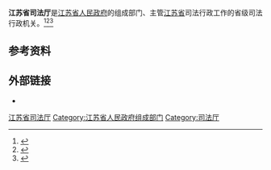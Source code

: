 {{Infobox PRCG
|机构名称 = 江苏省司法厅
|标志1    = Red star.svg
|标志1说明 =
|职位1    = 厅长
|人员1    = [[张晓伟|张晓伟]]
|职位2    = 副厅长
|人员2    = [[石为斌|石为斌]]{{wrap}}[[周福莲|周福莲]]{{wrap}}[[张亦军|张亦军]]{{wrap}}[[刘保民|刘保民]]{{wrap}}[[张武林|张武林]]{{wrap}}[[顾爱平|顾爱平]]{{wrap}}[[张明强|张明强]]
|人数2    = 7
|成立时间 =
|业务上级机构 = [[中华人民共和国司法部|中华人民共和国司法部]]
|组织上级机构 = [[江苏省人民政府|江苏省人民政府]]
|中共上级 = [[中国共产党江苏省委员会政法委员会|中国共产党江苏省委员会政法委员会]]
|中共本级 =
|本级纪检 =
|本级监察 =
|机构类型 = 省级人民政府组成部门
|行政级别 = 正地厅级
|地址1    = [[江苏省|江苏省]][[南京市|南京市]][[鼓楼区_(南京市)|鼓楼区]]北京西路28号
|网站     = 江苏省司法厅
|网址     = http://sft.jiangsu.gov.cn/
|电话     = {{tel|86|25|83591000}}
}}

'''江苏省司法厅'''是[[江苏省人民政府|江苏省人民政府]]的组成部门、主管[[江苏省|江苏省]]司法行政工作的省级司法行政机关。<ref>{{Cite book|title=中华实用法学大辞典|author=栗劲, 李放主编; 马新福, 龙斯荣, 高格副主编|publisher=吉林大学出版社|year=1988|isbn=|location=长春|pages=}}</ref><ref>{{Cite book|title=法学大辞典|author=邹瑜, 顾明总主编; 高扬瑜, 郑杨副总主编|publisher=中国政法大学出版社|year=1991|isbn=|location=北京|pages=}}</ref><ref>{{Cite book|title=中华法学大辞典 • 诉讼法学卷|author=陈光中主编; 丁慕英, 刘文, 田祖思等编|publisher=中国检察出版社|year=1995|isbn=|location=北京|pages=}}</ref>

== 参考资料 ==
{{reflist}}

== 外部链接 ==
* {{official website}}

[[Category:江苏省司法厅|]]
[[Category:江苏省人民政府组成部门|Category:江苏省人民政府组成部门]]
[[Category:司法厅|Category:司法厅]]